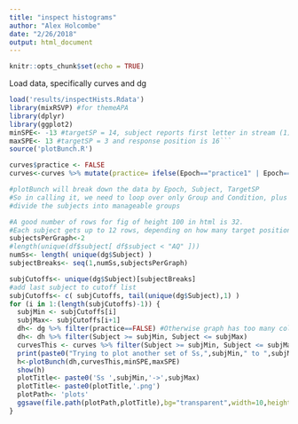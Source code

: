 ```yaml
---
title: "inspect histograms"
author: "Alex Holcombe"
date: "2/26/2018"
output: html_document
---
```


```r
knitr::opts_chunk$set(echo = TRUE)
```

Load data, specifically curves and dg
```r

load('results/inspectHists.Rdata')
library(mixRSVP) #for themeAPA
library(dplyr)
library(ggplot2)
minSPE<- -13 #targetSP = 14, subject reports first letter in stream (1)
maxSPE<- 13 #targetSP = 3 and response position is 16```
source('plotBunch.R')

curves$practice <- FALSE
curves<-curves %>% mutate(practice= ifelse(Epoch=="practice1" | Epoch=="practice2" | Epoch=="practice3", TRUE, FALSE))
```

```r

#plotBunch will break down the data by Epoch, Subject, TargetSP
#So in calling it, we need to loop over only Group and Condition, plus
#divide the subjects into manageable groups

#A good number of rows for fig of height 100 in html is 32.
#Each subject gets up to 12 rows, depending on how many target positions they did. Therefore find the 8-subject intervals
subjectsPerGraph<-2
#length(unique(df$subject[ df$subject < "AQ" ]))
numSs<- length( unique(dg$Subject) )
subjectBreaks<- seq(1,numSs,subjectsPerGraph)

subjCutoffs<- unique(dg$Subject)[subjectBreaks]
#add last subject to cutoff list
subjCutoffs<- c( subjCutoffs, tail(unique(dg$Subject),1) )
for (i in 1:(length(subjCutoffs)-1)) {
  subjMin <- subjCutoffs[i]
  subjMax<- subjCutoffs[i+1]
  dh<- dg %>% filter(practice==FALSE) #Otherwise graph has too many columns to see the data
  dh<- dh %>% filter(Subject >= subjMin, Subject <= subjMax)
  curvesThis <- curves %>% filter(Subject >= subjMin, Subject <= subjMax, practice==FALSE)
  print(paste0("Trying to plot another set of Ss,",subjMin," to ",subjMax))
  h<-plotBunch(dh,curvesThis,minSPE,maxSPE)
  show(h)
  plotTitle<- paste0('Ss ',subjMin,'->',subjMax)
  plotTitle<- paste0(plotTitle,'.png')
  plotPath<- 'plots'
  ggsave(file.path(plotPath,plotTitle),bg="transparent",width=10,height=30,limitsize=FALSE ) #bg option will be passed to png
}
  
```



